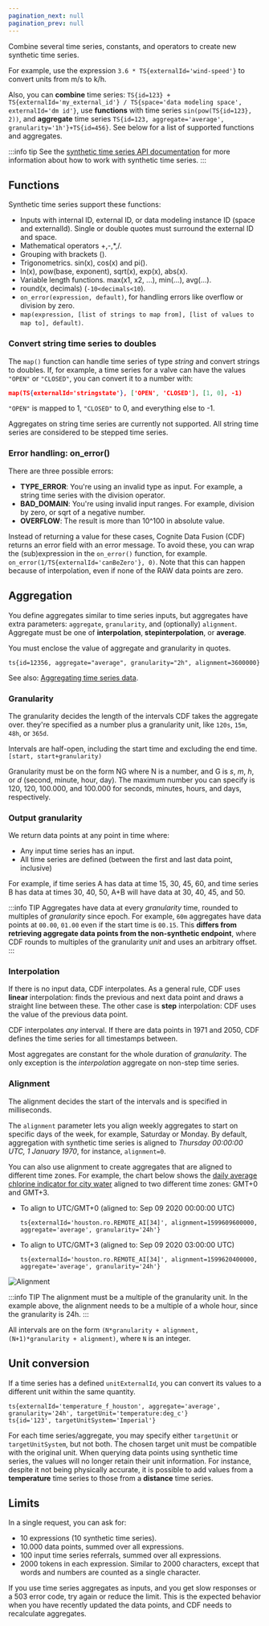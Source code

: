```yaml
---
pagination_next: null
pagination_prev: null
---
```


Combine several time series, constants, and operators to create new synthetic time series.

For example, use the expression `3.6 * TS{externalId='wind-speed'}` to convert units from m/s to k/h.

Also, you can **combine** time series: `TS{id=123} + TS{externalId='my_external_id'} / TS{space='data modeling space', externalId='dm id'}`, use **functions** with time series `sin(pow(TS{id=123}, 2))`, and **aggregate** time series `TS{id=123, aggregate='average', granularity='1h'}+TS{id=456}`. See below for a list of supported functions and aggregates.

:::info tip
See the [synthetic time series API documentation](/api#tag/Synthetic-Time-Series) for more information about how to work with synthetic time series.
:::

## Functions

Synthetic time series support these functions:

- Inputs with internal ID, external ID, or data modeling instance ID (space and externalId). Single or double quotes must surround the external ID and space.
- Mathematical operators +,-,\*,/.
- Grouping with brackets ().
- Trigonometrics. sin(x), cos(x) and pi().
- ln(x), pow(base, exponent), sqrt(x), exp(x), abs(x).
- Variable length functions. max(x1, x2, ...), min(...), avg(...).
- round(x, decimals) (`-10<decimals<10`).
- `on_error(expression, default)`, for handling errors like overflow or division by zero.
- `map(expression, [list of strings to map from], [list of values to map to], default)`.

### Convert string time series to doubles

The `map()` function can handle time series of type _string_ and convert strings to doubles. If, for example, a time series for a valve can have the values `"OPEN"` or `"CLOSED"`, you can convert it to a number with:

```json
map(TS{externalId='stringstate'}, ['OPEN', 'CLOSED'], [1, 0], -1)
```

`"OPEN"` is mapped to 1, `"CLOSED"` to 0, and everything else to -1.

Aggregates on string time series are currently not supported. All string time series are considered to be stepped time series.

### Error handling: on_error()

There are three possible errors:

- **TYPE_ERROR**: You're using an invalid type as input. For example, a string time series with the division operator.
- **BAD_DOMAIN**: You're using invalid input ranges. For example, division by zero, or sqrt of a negative number.
- **OVERFLOW**: The result is more than 10^100 in absolute value.

Instead of returning a value for these cases, Cognite Data Fusion (CDF) returns an error field with an error message. To avoid these, you can wrap the (sub)expression in the `on_error()` function, for example. `on_error(1/TS{externalId='canBeZero'}, 0)`. Note that this can happen because of interpolation, even if none of the RAW data points are zero.

## Aggregation

You define aggregates similar to time series inputs, but aggregates have extra parameters: `aggregate`, `granularity`, and (optionally) `alignment`. Aggregate must be one of **interpolation**, **stepinterpolation**, or **average**.

You must enclose the value of aggregate and granularity in quotes.

```
ts{id=12356, aggregate="average", granularity="2h", alignment=3600000}
```

See also: [Aggregating time series data](/dev/concepts/aggregation/).

### Granularity

The granularity decides the length of the intervals CDF takes the aggregate over. they're specified as a number plus a granularity unit, like `120s`, `15m`, `48h`, or `365d`.

Intervals are half-open, including the start time and excluding the end time. `[start, start+granularity)`

Granularity must be on the form NG where N is a number, and G is _s_, _m_, _h_, or _d_ (second, minute, hour, day). The maximum number you can specify is 120, 120, 100.000, and 100.000 for seconds, minutes, hours, and days, respectively.

### Output granularity

We return data points at any point in time where:

- Any input time series has an input.
- All time series are defined (between the first and last data point, inclusive)

For example, if time series A has data at time 15, 30, 45, 60, and time series B has data at times 30, 40, 50, A+B will have data at 30, 40, 45, and 50.

:::info TIP
Aggregates have data at every _granularity_ time, rounded to multiples of _granularity_ since epoch. For example, `60m` aggregates have data points at `00.00`, `01.00` even if the start time is `00.15`. This **differs from retrieving aggregate data points from the non-synthetic endpoint**, where CDF rounds to multiples of the granularity _unit_ and uses an arbitrary offset.
:::

### Interpolation

If there is no input data, CDF interpolates. As a general rule, CDF uses **linear** interpolation: finds the previous and next data point and draws a straight line between these. The other case is **step** interpolation: CDF uses the value of the previous data point.

CDF interpolates _any_ interval. If there are data points in 1971 and 2050, CDF defines the time series for all timestamps between.

Most aggregates are constant for the whole duration of _granularity_. The only exception is the _interpolation_ aggregate on non-step time series.

### Alignment

<!-- vale off -->

The alignment decides the start of the intervals and is specified in milliseconds.

The `alignment` parameter lets you align weekly aggregates to start on specific days of the week, for example, Saturday or Monday. By default, aggregation with synthetic time series is aligned to _Thursday 00:00:00 UTC, 1 January 1970_, for instance, `alignment=0`.

You can also use alignment to create aggregates that are aligned to different time zones. For example, the chart below shows the [daily average chlorine indicator for city water](https://fusion.cognite.com/publicdata/explore/timeseries/5597549712998494) aligned to two different time zones: GMT+0 and GMT+3.

- To align to UTC/GMT+0 (aligned to: Sep 09 2020 00:00:00 UTC)

  `ts{externalId='houston.ro.REMOTE_AI[34]', alignment=1599609600000, aggregate='average', granularity='24h'}`

- To align to UTC/GMT+3 (aligned to: Sep 09 2020 03:00:00 UTC)

  `ts{externalId='houston.ro.REMOTE_AI[34]', alignment=1599620400000, aggregate='average', granularity='24h'}`

<img className="screenshot" src="/images/cdf/dev/concepts/resource_types/chlorine_alignment.png" alt="Alignment" width="x%"/>

:::info TIP
The alignment must be a multiple of the granularity unit. In the example above, the alignment needs to be a multiple of a whole hour, since the granularity is 24h.
:::

<!-- vale on -->

All intervals are on the form `(N*granularity + alignment, (N+1)*granularity + alignment)`, where `N` is an integer.

## Unit conversion

If a time series has a defined `unitExternalId`, you can convert its values to a different unit within the same quantity.

```
ts{externalId='temperature_f_houston', aggregate='average', granularity='24h', targetUnit='temperature:deg_c'}
ts{id='123', targetUnitSystem='Imperial'}
```

For each time series/aggregate, you may specify either `targetUnit` or `targetUnitSystem`, but not both. The chosen target unit must be compatible with the original unit.
When querying data points using synthetic time series, the values will no longer retain their unit information.
For instance, despite it not being physically accurate, it is possible to add values from a **temperature** time series to those from a **distance** time series.

## Limits

In a single request, you can ask for:

- 10 expressions (10 synthetic time series).
- 10.000 data points, summed over all expressions.
- 100 input time series referrals, summed over all expressions.
- 2000 tokens in each expression. Similar to 2000 characters, except that words and numbers are counted as a single character.

If you use time series aggregates as inputs, and you get slow responses or a 503 error code, try again or reduce the limit. This is the expected behavior when you have recently updated the data points, and CDF needs to recalculate aggregates.
